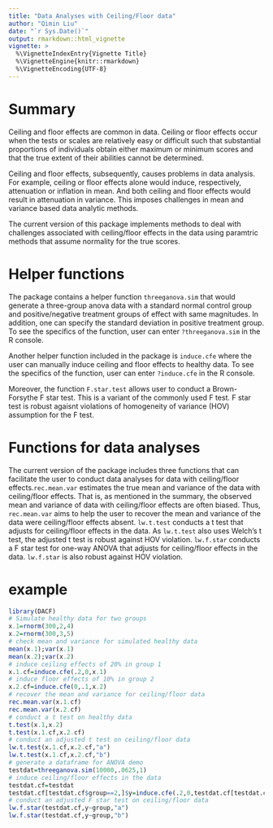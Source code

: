 ```yaml
---
title: "Data Analyses with Ceiling/Floor data"
author: "Qimin Liu"
date: "`r Sys.Date()`"
output: rmarkdown::html_vignette
vignette: >
  %\VignetteIndexEntry{Vignette Title}
  %\VignetteEngine{knitr::rmarkdown}
  %\VignetteEncoding{UTF-8}
---
```


# Summary 

Ceiling and floor effects are common in data. Ceiling or floor effects occur when the tests or scales are relatively easy or difficult such that substantial proportions of individuals obtain either maximum or minimum scores and that the true extent of their abilities cannot be determined. 

Ceiling and floor effects, subsequently, causes problems in data analysis. For example, ceiling or floor effects alone would induce, respectively, attenuation or inflation in mean. And both ceiling and floor effects would result in attenuation in variance. This imposes challenges in mean and variance based data analytic methods.

The current version of this package implements methods to deal with challenges associated with ceiling/floor effects in the data using paramtric methods that assume normality for the true scores. 

# Helper functions

The package contains a helper function `threeganova.sim` that would generate a three-group anova data with a standard normal control group and positive/negative treatment groups of effect with same magnitudes. In addition, one can specify the standard deviation in positive treatment group. To see the specifics of the function, user can enter `?threeganova.sim` in the R console.

Another helper function included in the package is `induce.cfe` where the user can manually induce ceiling and floor effects to healthy data. To see the specifics of the function, user can enter `?induce.cfe` in the R console.

Moreover, the function `F.star.test` allows user to conduct a Brown-Forsythe F star test. This is a variant of the commonly used F test. F star test is robust agaisnt violations of homogeneity of variance (HOV) assumption for the F test.

# Functions for data analyses

The current version of the package includes three functions that can facilitate the user to conduct data analyses for data with ceiling/floor effects.`rec.mean.var` estimates the true mean and variance of the data with ceiling/floor effects. That is, as mentioned in the summary, the observed mean and variance of data with ceiling/floor effects are often biased. Thus, `rec.mean.var` aims to help the user to recover the mean and variance of the data were ceiling/floor effects absent. `lw.t.test` conducts a t test that adjusts for ceiling/floor effects in the data. As `lw.t.test` also uses Welch's t test, the adjusted t test is robust against HOV violation. `lw.f.star` conducts a F star test for one-way ANOVA that adjusts for ceiling/floor effects in the data. `lw.f.star` is also robust against HOV violation.

# example

```r
library(DACF)
# Simulate healthy data for two groups
x.1=rnorm(300,2,4)
x.2=rnorm(300,3,5)
# check mean and variance for simulated healthy data
mean(x.1);var(x.1)
mean(x.2);var(x.2)
# induce ceiling effects of 20% in group 1
x.1.cf=induce.cfe(.2,0,x.1)
# induce floor effects of 10% in group 2
x.2.cf=induce.cfe(0,.1,x.2)
# recover the mean and variance for ceiling/floor data
rec.mean.var(x.1.cf)
rec.mean.var(x.2.cf)
# conduct a t test on healthy data
t.test(x.1,x.2)
t.test(x.1.cf,x.2.cf)
# conduct an adjusted t test on ceiling/floor data
lw.t.test(x.1.cf,x.2.cf,"a")
lw.t.test(x.1.cf,x.2.cf,"b")
# generate a dataframe for ANOVA demo
testdat=threeganova.sim(10000,.0625,1)
# induce ceiling/floor effects in the data
testdat.cf=testdat
testdat.cf[testdat.cf$group==2,]$y=induce.cfe(.2,0,testdat.cf[testdat.cf$group==2,]$y)
# conduct an adjusted F star test on ceiling/floor data
lw.f.star(testdat.cf,y~group,"a")
lw.f.star(testdat.cf,y~group,"b")
```

